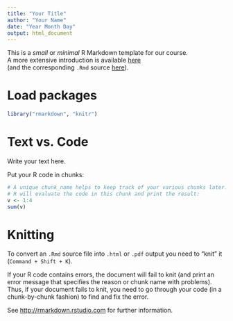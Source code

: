 ```yaml
---
title: "Your Title"
author: "Your Name"
date: "Year Month Day"
output: html_document
---
```


This is a _small_ or _minimal_ R Markdown template for our course.  
A more extensive introduction is available [here](http://Rpository.com/down/temp/Rmarkdown_basics.html)  
(and the corresponding `.Rmd` source [here](http://Rpository.com/down/temp/Rmarkdown_basics.Rmd)).

# Load packages

```r
library("rmarkdown", "knitr")
```

# Text vs. Code

Write your text here. 

Put your R code in chunks:

```r
# A unique chunk_name helps to keep track of your various chunks later. 
# R will evaluate the code in this chunk and print the result:
v <- 1:4
sum(v)
```

# Knitting

To convert an `.Rmd` source file into `.html` or `.pdf` output you need to "knit" it (`Command + Shift + K`). 

If your R code contains errors, the document will fail to knit (and print an error message that specifies the reason or chunk name with problems). Thus, if your document fails to knit, you need to go through your code (in a chunk-by-chunk fashion) to find and fix the error.

See [http://rmarkdown.rstudio.com](http://rmarkdown.rstudio.com) for further information.

<!-- End of document. -->